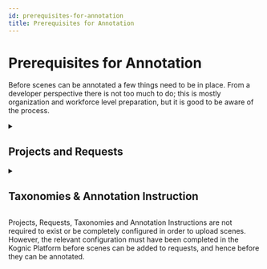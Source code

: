 ```yaml
---
id: prerequisites-for-annotation
title: Prerequisites for Annotation
---
```



# Prerequisites for Annotation

Before scenes can be annotated a few things need to be in place. From a developer perspective there is not too much to do;
this is mostly organization and workforce level preparation, but it is good to be aware of the process.

<details>
  <summary>
    <h2 style={{margin: '0px'}}>Projects and Requests</h2>
  </summary>

A scene is sent for annotation by adding it to a *Request*, creating what we call and *Input*, which has its own UUID.
This is detailed on the next page.

The request is part of a *Batch*, itself part of a *Project*. Projects and initial Requests and Batches may be set up,
possibly in conjunction with Perception Experts from Kognic, during the onboarding/setup phase for new customers.
They may also be managed independently or in conjunction with a BPO who provides annotation services through the Kognic platform.

- Projects can be created in the Kognic Platform, under Project Management > Create new project.
- Requests can be created in the Kognic Platform, under Project Management > Project > (your project) > Create new request.
</details>

<details>
  <summary>
    <h2 style={{margin: '0px'}}>Taxonomies & Annotation Instruction</h2>
  </summary>

The taxonomy defines the "what" of annotation: what is there to annotate, and hence what does the resulting annotation describe?
The classes of object and the domain and range of their properties, plus annotatable properties of the scene.

In essence, the Annotation Instruction defines the arrangements for the annotation process itself: for example that
polylines are to be drawn to label lane markings.

Annotation instructions can be created in the Kognic Platform, under Project Management > Annotation Instructions.
</details>

Projects, Requests, Taxonomies and Annotation Instructions are not required to exist or be completely configured in order to upload scenes.
However, the relevant configuration must have been completed in the Kognic Platform before scenes can be added to requests, and hence before they can be annotated.

